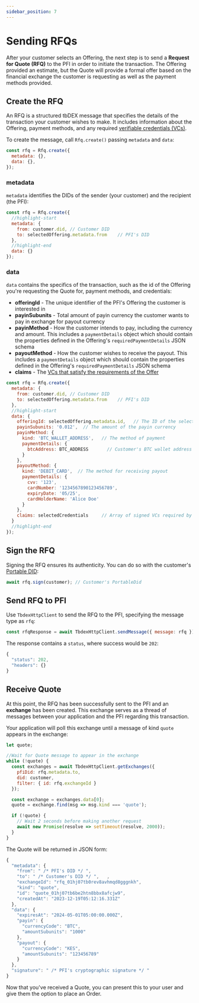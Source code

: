 ```yaml
---
sidebar_position: 7
---
```


# Sending RFQs

After your customer selects an Offering, the next step is to send a **Request for Quote (RFQ)** to the PFI in order to initiate the transaction.
The Offering provided an estimate, but the Quote will provide a formal offer based on the financial exchange the customer is requesting as well as the payment methods provided.

## Create the RFQ
An RFQ is a structured tbDEX message that specifies the details of the transaction your customer wishes to make. 
It includes information about the Offering, payment methods, and any required [verifiable credentials (VCs)](/docs/tbdex/wallet/managing-credentials).

To create the message, call `Rfq.create()` passing `metadata` and `data`:

```js
const rfq = Rfq.create({
  metadata: {},
  data: {},
});
```

### metadata
`metadata` identifies the DIDs of the sender (your customer) and the recipient (the PFI):

```js
const rfq = Rfq.create({
  //highlight-start
  metadata: {
    from: customer.did, // Customer DID
    to: selectedOffering.metadata.from    // PFI's DID
  },
  //highlight-end
  data: {}
});
```

### data
`data` contains the specifics of the transaction, such as the id of the Offering you're requesting the Quote for, payment methods, and credentials:

* **offeringId** - The unique identifier of the PFI's Offering the customer is interested in
* **payinSubunits** - Total amount of payin currency the customer wants to pay in exchange for payout currency
* **payinMethod** - How the customer intends to pay, including the currency and amount. This includes a `paymentDetails` object which should contain the properties defined in the Offering's `requiredPaymentDetails` JSON schema
* **payoutMethod** - How the customer wishes to receive the payout. This includes a `paymentDetails` object which should contain the properties defined in the Offering's `requiredPaymentDetails` JSON schema
* **claims** - The [VCs that satisfy the requirements of the Offer](/docs/tbdex/wallet/managing-credentials#select-credentials-that-satisfy-requirements)

```js
const rfq = Rfq.create({
  metadata: {
    from: customer.did, // Customer DID
    to: selectedOffering.metadata.from    // PFI's DID
  },
  //highlight-start
  data: {
    offeringId: selectedOffering.metadata.id,   // The ID of the selected offering
    payinSubunits: '0.012',  // The amount of the payin currency
    payinMethod: {
      kind: 'BTC_WALLET_ADDRESS',   // The method of payment
      paymentDetails: {
        btcAddress: BTC_ADDRESS       // Customer's BTC wallet address
      }           
    },
    payoutMethod: {
      kind: 'DEBIT_CARD',  // The method for receiving payout
      paymentDetails: {
        cvv: '123',
        cardNumber: '1234567890123456789',
        expiryDate: '05/25',
        cardHolderName: 'Alice Doe'
      }
    },
    claims: selectedCredentials     // Array of signed VCs required by the PFI
  }
  //highlight-end
});
```


## Sign the RFQ
Signing the RFQ ensures its authenticity. You can do so with the customer's [Portable DID](/docs/web5/build/decentralized-identifiers/how-to-create-did#portable-did):

```js
await rfq.sign(customer); // Customer's PortableDid
```

## Send RFQ to PFI
Use `TbdexHttpClient` to send the RFQ to the PFI, specifying the message type as `rfq`:

```js
const rfqResponse = await TbdexHttpClient.sendMessage({ message: rfq });
```

The response contains a `status`, where success would be `202`:

```js
{
  "status": 202,
  "headers": {}
}
```

## Receive Quote

At this point, the RFQ has been successfully sent to the PFI and an **exchange** has been created.
This exchange serves as a thread of messages between your application and the PFI regarding this transaction.

Your application will poll this exchange until a message of kind `quote` appears in the exchange:

```js
let quote;

//Wait for Quote message to appear in the exchange
while (!quote) {
  const exchanges = await TbdexHttpClient.getExchanges({
    pfiDid: rfq.metadata.to,
    did: customer,
    filter: { id: rfq.exchangeId }
  });

  const exchange = exchanges.data[0];
  quote = exchange.find(msg => msg.kind === 'quote');

  if (!quote) {
    // Wait 2 seconds before making another request
    await new Promise(resolve => setTimeout(resolve, 2000));
  }
}
```

The Quote will be returned in JSON form:

```js
{
  "metadata": {
    "from": " /* PFI's DID */ ",    
    "to": " /* Customer's DID */ ",   ,
    "exchangeId": "rfq_01hj07tb0rev8avhmqd8gggnkh",
    "kind": "quote",
    "id": "quote_01hj07tb6be2htn8bbx8afcjw9",
    "createdAt": "2023-12-19T05:12:16.331Z"
  },
  "data": {
    "expiresAt": "2024-05-01T05:00:00.000Z",
    "payin": {
      "currencyCode": "BTC",
      "amountSubunits": "1000"
    },
    "payout": {
      "currencyCode": "KES",
      "amountSubunits": "123456789"
    }
  },
  "signature": " /* PFI's cryptographic signature */ "
}
```

Now that you've received a Quote, you can present this to your user and give them the option to place an Order.



